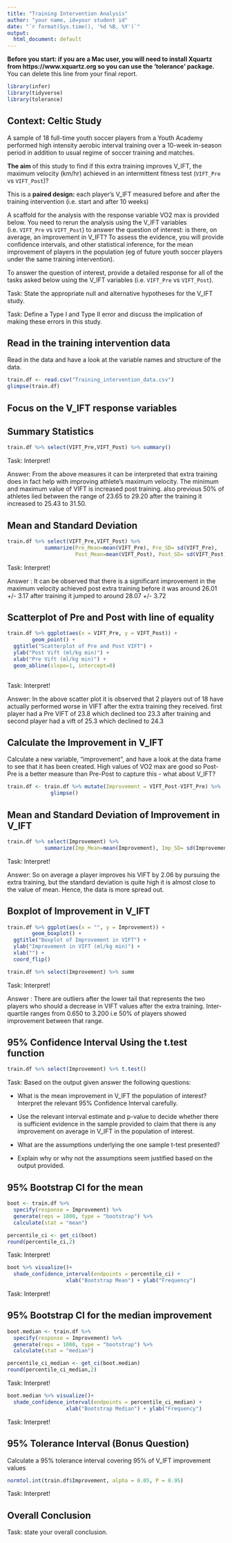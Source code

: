 ```yaml
---
title: "Training Intervention Analysis"
author: "your name, id=your student id"
date: "`r format(Sys.time(), '%d %B, %Y')`"
output:
  html_document: default
---
```

 **Before you start: if you are a Mac user, you will need to install Xquartz from https://www.xquartz.org so you can use the 'tolerance' package.**  You can delete this line from your final report.  

```r
library(infer)
library(tidyverse)
library(tolerance)
```

## Context: Celtic Study

A sample of 18 full-time youth soccer players from a Youth Academy performed high intensity aerobic interval training over a 10-week in-season period in addition to usual regime of soccer training and matches. 

**The aim** of this study to find if this extra training improves V_IFT, the maximum velocity (km/hr) achieved in an intermittent fitness test (`VIFT_Pre` vs `VIFT_Post`)?

This is a **paired design:** each player's V_IFT measured before and after the training intervention (i.e. start and after 10 weeks)

A scaffold for the analysis with the response variable VO2 max is provided below. You need to rerun the analysis using the V_IFT variables (i.e. `VIFT_Pre` vs `VIFT_Post`) to answer the question of interest: is there, on average, an improvement in V_IFT?   To assess the evidence, you will provide confidence intervals, and other statistical inference,  for the mean improvement of players in the population (eg of future youth soccer players under the same training intervention).


To answer the question of interest, provide a detailed response for all of the tasks asked below using the V_IFT variables (i.e. `VIFT_Pre` vs `VIFT_Post`).


Task: State the appropriate null and alternative hypotheses for the V_IFT study.


Task: Define a Type I and Type II error and discuss the implication of making these
errors in this study.



## Read in the training intervention data

Read in the data and have a look at the variable names and structure of the data.

```r
train.df <- read.csv("Training_intervention_data.csv")
glimpse(train.df)
```

## Focus on the V_IFT response variables

## Summary Statistics

```r
train.df %>% select(VIFT_Pre,VIFT_Post) %>% summary()
```
Task: Interpret!

Answer: From the above measures it can be interpreted that extra training does in fact help with improving athlete's maximum velocity. The minimum and maximum value of VIFT is increased  post training. also previous 50% of athletes lied between the range of 23.65 to 29.20 after the training it increased to 25.43 to 31.50.

## Mean and Standard Deviation

```r
train.df %>% select(VIFT_Pre,VIFT_Post) %>%
            summarize(Pre_Mean=mean(VIFT_Pre), Pre_SD= sd(VIFT_Pre),
                      Post_Mean=mean(VIFT_Post), Post_SD= sd(VIFT_Post))
```

Task: Interpret!

Answer : It can be observed that there is a significant improvement in the maximum velocity achieved post extra training before  it was around 26.01 +/- 3.17 after training it jumped to around 28.07 +/- 3.72

## Scatterplot of Pre and Post with line of equality

```r

train.df %>% ggplot(aes(x = VIFT_Pre, y = VIFT_Post)) +
        geom_point() + 
  ggtitle("Scatterplot of Pre and Post VIFT") +
  ylab("Post Vift (ml/kg min)") +
  xlab("Pre Vift (ml/kg min)") +
  geom_abline(slope=1, intercept=0)
  
```

Task: Interpret!

Answer: In the above scatter plot it is observed that 2 players out of 18 have actually performed worse in VIFT after the extra training they received. first player had a Pre VIFT of 23.8 which declined too 23.3 after training and second player had a vift of 25.3 which declined to 24.3

## Calculate the Improvement in V_IFT

Calculate a new variable, "improvement", and have a look at the data frame to see that it has been created.  High values of VO2 max are good so Post-Pre is a better measure than Pre-Post to capture this - what about V_IFT?

```r

train.df <- train.df %>% mutate(Improvement = VIFT_Post-VIFT_Pre) %>%
              glimpse()

```


## Mean and Standard Deviation of Improvement in V_IFT

```r

train.df %>% select(Improvement) %>%
            summarize(Imp_Mean=mean(Improvement), Imp_SD= sd(Improvement))

```

Task: Interpret!

Answer: So on average a player improves his VIFT by 2.06 by pursuing the extra training, but the standard deviation is  quite high it is almost close to the value of mean. Hence, the data is more spread out.

## Boxplot of Improvement in V_IFT

```r


train.df %>% ggplot(aes(x = "", y = Improvement)) +
        geom_boxplot() + 
  ggtitle("Boxplot of Improvement in VIFT") +
  ylab("Improvement in VIFT (ml/kg min)") +
  xlab("") +
  coord_flip()

train.df %>% select(Improvement) %>% summ
```

Task: Interpret!

Answer : There are outliers after the lower tail that represents the two players who should a decrease in VIFT values after the extra training. Inter-quartile ranges from 0.650 to 3.200 i.e 50% of players showed improvement between that range.


## 95% Confidence Interval Using the t.test function

```r

train.df %>% select(Improvement) %>% t.test()

```

Task: Based on the output given answer the following questions:

* What is the mean improvement in V_IFT the population of interest? Interpret the relevant 95% Confidence Interval carefully.

* Use the relevant interval estimate and p-value to decide whether there is sufficient evidence in the sample provided to claim that there is any improvement on average in V_IFT in the population of interest.

* What are the assumptions underlying the one sample t-test presented?

* Explain why or why not the assumptions seem justified based on the output provided.

## 95% Bootstrap CI for the mean

```r

boot <- train.df %>%
  specify(response = Improvement) %>%
  generate(reps = 1000, type = "bootstrap") %>%
  calculate(stat = "mean")

percentile_ci <- get_ci(boot)
round(percentile_ci,2)

```

Task: Interpret!

```r
boot %>% visualize()+
  shade_confidence_interval(endpoints = percentile_ci) +
                   xlab("Bootstrap Mean") + ylab("Frequency")

```

Task: Interpret!

## 95% Bootstrap CI for the median improvement

```r

boot.median <- train.df %>%
  specify(response = Improvement) %>%
  generate(reps = 1000, type = "bootstrap") %>%
  calculate(stat = "median")

percentile_ci_median <- get_ci(boot.median)
round(percentile_ci_median,2)

```

Task: Interpret!

```r
boot.median %>% visualize()+
  shade_confidence_interval(endpoints = percentile_ci_median) +
                   xlab("Bootstrap Median") + ylab("Frequency")

```

Task: Interpret!



## 95% Tolerance Interval (Bonus Question)

Calculate a 95% tolerance interval covering 95% of V_IFT improvement values 

```r

normtol.int(train.df$Improvement, alpha = 0.05, P = 0.95)

```

Task: Interpret!


## Overall Conclusion 
Task: state your overall conclusion. 


 



